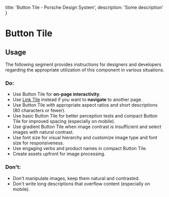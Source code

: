 
  title: 'Button Tile - Porsche Design System',
  description: 'Some description'
}

# Button Tile <ComponentStatus tagName="p-button-tile"></ComponentStatus>

<TableOfContents headings={[]} />

## Usage

The following segment provides instructions for designers and developers regarding the appropriate utilization of this
component in various situations.

### Do:

- Use Button Tile for **on-page interactivity**.
- Use [Link Tile](/components/link-tile) instead if you want to **navigate** to another page.
- Use Button Tile with appropriate aspect ratios and short descriptions (80 characters or fewer).
- Use basic Button Tile for better perception tests and compact Button Tile for improved spacing (especially on mobile).
- Use gradient Button Tile when image contrast is insufficient and select images with natural contrast.
- Use font size for visual hierarchy and customize image type and font size for responsiveness.
- Use engaging verbs and product names in compact Button Tile.
- Create assets upfront for image processing.

### Don't:

- Don't manipulate images, keep them natural and contrasted.
- Don't write long descriptions that overflow content (especially on mobile).
